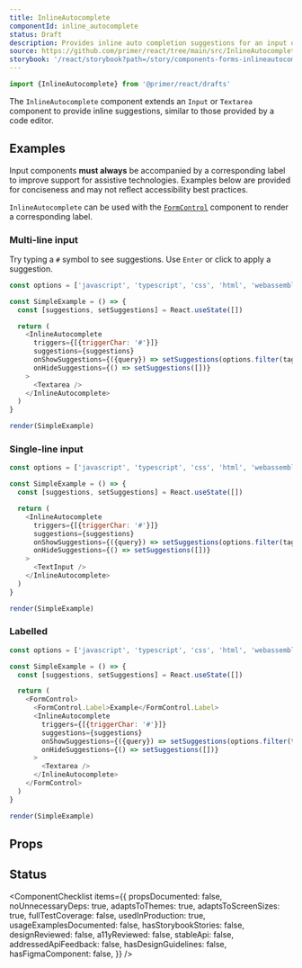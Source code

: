 ```yaml
---
title: InlineAutocomplete
componentId: inline_autocomplete
status: Draft
description: Provides inline auto completion suggestions for an input or textarea.
source: https://github.com/primer/react/tree/main/src/InlineAutocomplete
storybook: '/react/storybook?path=/story/components-forms-inlineautocomplete--default'
---
```


```js
import {InlineAutocomplete} from '@primer/react/drafts'
```

The `InlineAutocomplete` component extends an `Input` or `Textarea` component to provide inline suggestions, similar to those provided by a code editor.

## Examples

<Note variant="warning">

Input components **must always** be accompanied by a corresponding label to improve support for assistive
technologies. Examples below are provided for conciseness and may not reflect accessibility best practices.

`InlineAutocomplete` can be used with the [`FormControl`](/FormControl) component to render a corresponding label.

</Note>

### Multi-line input

Try typing a `#` symbol to see suggestions. Use `Enter` or click to apply a suggestion.

```javascript live noinline drafts
const options = ['javascript', 'typescript', 'css', 'html', 'webassembly']

const SimpleExample = () => {
  const [suggestions, setSuggestions] = React.useState([])

  return (
    <InlineAutocomplete
      triggers={[{triggerChar: '#'}]}
      suggestions={suggestions}
      onShowSuggestions={({query}) => setSuggestions(options.filter(tag => tag.includes(query)))}
      onHideSuggestions={() => setSuggestions([])}
    >
      <Textarea />
    </InlineAutocomplete>
  )
}

render(SimpleExample)
```

### Single-line input

```javascript live noinline drafts
const options = ['javascript', 'typescript', 'css', 'html', 'webassembly']

const SimpleExample = () => {
  const [suggestions, setSuggestions] = React.useState([])

  return (
    <InlineAutocomplete
      triggers={[{triggerChar: '#'}]}
      suggestions={suggestions}
      onShowSuggestions={({query}) => setSuggestions(options.filter(tag => tag.includes(query)))}
      onHideSuggestions={() => setSuggestions([])}
    >
      <TextInput />
    </InlineAutocomplete>
  )
}

render(SimpleExample)
```

### Labelled

```javascript live noinline drafts
const options = ['javascript', 'typescript', 'css', 'html', 'webassembly']

const SimpleExample = () => {
  const [suggestions, setSuggestions] = React.useState([])

  return (
    <FormControl>
      <FormControl.Label>Example</FormControl.Label>
      <InlineAutocomplete
        triggers={[{triggerChar: '#'}]}
        suggestions={suggestions}
        onShowSuggestions={({query}) => setSuggestions(options.filter(tag => tag.includes(query)))}
        onHideSuggestions={() => setSuggestions([])}
      >
        <Textarea />
      </InlineAutocomplete>
    </FormControl>
  )
}

render(SimpleExample)
```

## Props

<PropsTable>
  <PropsTableRow
    name="children"
    required
    type="React.ReactNode"
    description="An `input` or `textarea` compatible component to extend. A compatible component is any component that forwards a ref and props to an underlying `input` or `textarea` element, including but not limited to `Input`, `TextArea`, `input`, `textarea`, `styled.input`, and `styled.textarea`. If the child is not compatible, a runtime `TypeError` will be thrown."
  />
  <PropsTableRow
    name="triggers"
    required
    type="Array<Trigger>"
    description="Register the triggers that can cause suggestions to appear."
  />
  <PropsTableRow
    name="onShowSuggestions"
    type="(event: ShowSuggestionsEvent) => void"
    required
    description="Called when a valid suggestion query is updated. This should be handled by setting the `suggestions` prop accordingly."
  />
  <PropsTableRow
    name="onShowSuggestions"
    type="() => void"
    required
    description="Called when suggestions should be hidden. Set `suggestions` to `null` or an empty array in this case."
  />
  <PropsTableRow
    name="suggestions"
    type="Suggestion[] | null | 'loading'"
    required
    description="The currently visible list of suggestions. If `loading`, a loading indicator will be shown. If `null` or empty, the list will be hidden. Suggestion sort will be preserved. Typically, this should not contain more than five or so suggestions."
  />
  <PropsTableRow
    name="tabInsertsSuggestions"
    type="boolean"
    defaultValue="false"
    description="If `true`, suggestions will be applied with both `Tab` and `Enter`, instead of just `Enter`. This may be expected behavior for users used to IDEs, but use caution when hijacking browser tabbing capability."
  />
  <PropsTableSxRow />
</PropsTable>

## Status

<ComponentChecklist
  items={{
    propsDocumented: false,
    noUnnecessaryDeps: true,
    adaptsToThemes: true,
    adaptsToScreenSizes: true,
    fullTestCoverage: false,
    usedInProduction: true,
    usageExamplesDocumented: false,
    hasStorybookStories: false,
    designReviewed: false,
    a11yReviewed: false,
    stableApi: false,
    addressedApiFeedback: false,
    hasDesignGuidelines: false,
    hasFigmaComponent: false,
  }}
/>
